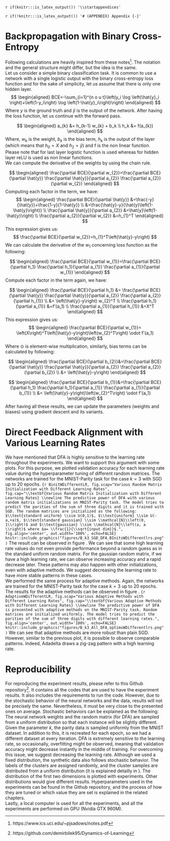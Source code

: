 `r if(knitr:::is_latex_output()) '\\startappendices'`

`r if(!knitr:::is_latex_output()) '# (APPENDIX) Appendix {-}'` 

<!-- If you feel it necessary to include an appendix, it goes here. The first appendix should include the commands above. -->

# Backpropagation with Binary Cross-Entropy {#chap:appendix_a}
Following calculations are heavily inspired from these notes^[https://www.ics.uci.edu/~pjsadows/notes.pdf]. The notation and the general structure might differ, but the idea is the same.\
Let us consider a simple binary classification task. It is common to use a network with a single logistic output with the binary cross-entropy loss function and for the sake of simplicity, let us assume that there is only one hidden layer.
$$
\begin{aligned}
BCE=-\sum_{i=1}^{n o u t}\left(y_i \log \left(\hat{y}_i \right)+\left(1-y_i\right) \log \left(1-\hat{y}_i\right)\right)
\end{aligned}
$$
\noindent Where $y$ is the ground truth and $\hat{y}$ is the output of the network. After having the loss function, let us continue with the forward pass.

$$
\begin{aligned} 
a_{k} &= h_{k-1} w_{k} + b_k \\
h_k &= f(a_{k})
\end{aligned}
$$
\noindent Where, $w_k$ is the weight, $b_{k}$ is the bias term, $h_k$ is the output of the layer (which means that $h_0 = X$ and $h_2 = \hat{y}$) and f is the non linear function. Please note that for last layer logistic function is used whereas for hidden layer reLU is used as non linear functions.\
We can compute the derivative of the weights by using the chain rule.

$$
\begin{aligned} 
\frac{\partial BCE}{\partial w_{2}}=\frac{\partial BCE}{\partial \hat{y}} \frac{\partial \hat{y}}{\partial a_{2}} \frac{\partial a_{2}}{\partial w_{2}}
\end{aligned}
$$
\noindent Computing each factor in the term, we have:
$$
\begin{aligned}
\frac{\partial BCE}{\partial \hat{y}} &=\frac{-y}{\hat{y}}+\frac{1-y}{1-\hat{y}} \\
&=\frac{\hat{y}-y}{\hat{y}\left(1-\hat{y}\right)} \\
\frac{\partial \hat{y}}{\partial a_{2}} &=\hat{y}\left(1-\hat{y}\right) \\
\frac{\partial a_{2}}{\partial w_{2}} &=h_{1}^T
\end{aligned}
$$
This expression gives us:
$$
\frac{\partial BCE}{\partial w_{2}}=h_{1}^T\left(\hat{y}-y\right)
$$
We can calculate the derivative of the $w_1$ concerning loss function as the following:

$$
\begin{aligned} 
\frac{\partial BCE}{\partial w_{1}}=\frac{\partial BCE}{\partial h_1} \frac{\partial h_1}{\partial a_{1}} \frac{\partial a_{1}}{\partial w_{1}}
\end{aligned}
$$
Compute each factor in the term again, we have:

$$
\begin{aligned}
\frac{\partial BCE}{\partial h_1} &= \frac{\partial BCE}{\partial \hat{y}} \frac{\partial \hat{y}}{\partial a_{2}} \frac{\partial a_{2}}{\partial h_{1}}  \\
&= \left(\hat{y}-y\right) w_{2}^T \\
\frac{\partial h_1}{\partial a_{1}} &=f'(a_1) \\
\frac{\partial a_{1}}{\partial h_{1}} &=X^T
\end{aligned}
$$
This expression gives us:
$$
\begin{aligned}
\frac{\partial BCE}{\partial w_{1}}= \left(X\right)^T\left(\hat{y}-y\right)\left(w_{2}^T\right) \odot f'(a_1)
\end{aligned}
$$
Where $\odot$ is element-wise multiplication, similarly, bias terms can be calculated by following:

$$
\begin{aligned} 
\frac{\partial BCE}{\partial b_{2}}&=\frac{\partial BCE}{\partial \hat{y}} \frac{\partial \hat{y}}{\partial a_{2}} \frac{\partial a_{2}}{\partial b_{2}} \\
&= \left(\hat{y}-y\right)
\end{aligned}
$$

$$
\begin{aligned} 
\frac{\partial BCE}{\partial b_{1}}&=\frac{\partial BCE}{\partial h_1} \frac{\partial h_1}{\partial a_{1}} \frac{\partial a_{1}}{\partial b_{1}} \\
&= \left(\hat{y}-y\right)\left(w_{2}^T\right) \odot f'(a_1)
\end{aligned}
$$
After having all these results, we can update the parameters (weights and biases) using gradient descent and its variants.

# Direct Feedback Alignment with Various Learning Rates
We have mentioned that DFA is highly sensitive to the learning rate throughout the experiments. We want to support this argument with some plots. For this purpose, we plotted validation accuracy for each learning rate value during the hyperparameter tuning of different random matrices. The networks are trained for the MNIST-Parity task for the case $k=3$ with SGD up to $20$ epochs.
```{r BinitWDifferentLR, fig.scap="Various Random Matrix Initialization with Different Learning Rates", fig.cap="\\textbf{Various Random Matrix Initialization with Different Learning Rates} \\newline The predictive power of DFA with various random matrix initializations on MNIST-Parity task. The model tries to predict the parities of the sum of three digits and it is trained with SGD. The random matrices are initialized as the following: $\\text{standard uniform} \\sim U(0,1)$, $\\text{uniform} \\sim U(-a,+a)$, $\\text{standard gaussian} \\sim \\mathcal{N}\\left(0, 1\\right)$ and $\\text{gaussian} \\sim \\mathcal{N}\\left(a, a \\right)$ where $a= \\frac{1}{\\sqrt{input dim}}$.", fig.align='center', out.width='100%', echo=FALSE} 
knitr::include_graphics("figures/B_k3_SGD_DFA_BInitsWDifferentlrs.png")
```
\noindent The result can be observed in figure \ref{fig:BinitWDifferentLR}. We can see that some high learning rate values do not even provide performance beyond a random guess as in the standard uniform random matrix. For the gaussian random matrix, if we have a high learning rate, we can observe increasing accuracy and a rapid decrease later. These patterns may also happen with other initializations, even with adaptive methods. We suggest decreasing the learning rate to have more stable patterns in these cases.\
We performed the same process for adaptive methods. Again, the networks are trained for the MNIST-Parity task for the case $k=3$ up to $20$ epochs. The results for the adaptive methods can be observed in figure \ref{fig:AdaptiveWDifferentLR}.
```{r AdaptiveWDifferentLR, fig.scap="Various Adaptive Methods with Different Learning Rates", fig.cap="\\textbf{Various Adaptive Methods with Different Learning Rates} \\newline The predictive power of DFA is presented with adaptive methods on the MNIST-Parity task. Random matrices are initialized uniformly. The model tries to predict the parities of the sum of three digits with different learning rates.", fig.align='center', out.width='100%', echo=FALSE} 
knitr::include_graphics("figures/B_k3_All_DFA_optimsWDifferentlrs.png")
```
\noindent We can see that adaptive methods are more robust than plain SGD. However, similar to the previous plot, it is possible to observe comparable patterns. Indeed, Adadelta draws a zig-zag pattern with a high learning rate. 

<!-- # Extra Runs For Synthetic Data
TODO: Maybe add different runs to here to show that, results are highly different for different distributions.-->

# Reproducibility
For reproducing the experiment results, please refer to this Github repository^[https://github.com/demirbilek95/Dynamics-of-Learning]. It contains all the codes that are used to have the experiment results. It also includes the requirements to run the code. However, due to the stochastic behavior of the neural networks and the data, results will not be precisely the same. Nevertheless, it must be very close to the presented ones on average. Stochastic behaviors can be explained as the following: The neural network weights and the random matrix (for DFA) are sampled from a uniform distribution so that each instance will be slightly different. Given the parameter $k$, the parity data is sampled uniformly from the MNIST dataset. In addition to this, it is recreated for each epoch, so we had a different dataset at every iteration. DFA is extremely sensitive to the learning rate, so occasionally, overfitting might be observed, meaning that validation accuracy might decrease instantly in the middle of training. For overcoming this issue, we suggest decreasing the learning rate. Although we used a fixed distribution, the synthetic data also follows stochastic behavior. The labels of the clusters are assigned randomly, and the cluster samples are distributed from a uniform distribution (it is explained detailly in \ref{chap:chapter_2}). The distribution of the first two dimensions is plotted with experiments. Other distributions would give different results. Hyperparameters used in the experiments can be found in the Github repository, and the process of how they are tuned or which value they are set is explained in the related chapters.\
Lastly, a local computer is used for all the experiments, and all the experiments are performed on GPU (Nvidia GTX 960M).
